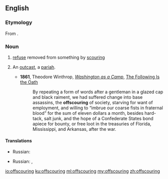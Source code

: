 ==English==

===Etymology===
From {{prefix|off|scouring|lang=en}}.

===Noun===
{{en-noun}}

# [[refuse]] removed from something by [[scouring]]
# {{label|en|figuratively}} An [[outcast]], a [[pariah]].
#* '''1861''', Theodore Winthrop, ''[[s:Washington as a Camp|Washington as a Camp]]'', [[s:Washington as a Camp/The Following Is the Oath|The Following Is the Oath]]
#*: By repeating a form of words after a gentleman in a glazed cap and black raiment, we had suffered change into base assassins, the '''offscouring''' of society, starving for want of employment, and willing to “imbrue our coarse fists in fraternal blood” for the sum of eleven dollars a month, besides hard-tack, salt junk, and the hope of a Confederate States bond apiece for bounty, or free loot in the treasuries of Florida, Mississippi, and Arkansas, after the war.

====Translations====
{{trans-top|refuse from scouring}}
* Russian: {{t|ru|отди́рка|f}}
{{trans-mid}}
{{trans-bottom}}

{{trans-top|pariah}}
* Russian: {{t+|ru|изго́й|m}}, {{t+|ru|отбро́сы|p}}
{{trans-mid}}
{{trans-bottom}}

[[io:offscouring]]
[[ku:offscouring]]
[[ml:offscouring]]
[[my:offscouring]]
[[zh:offscouring]]